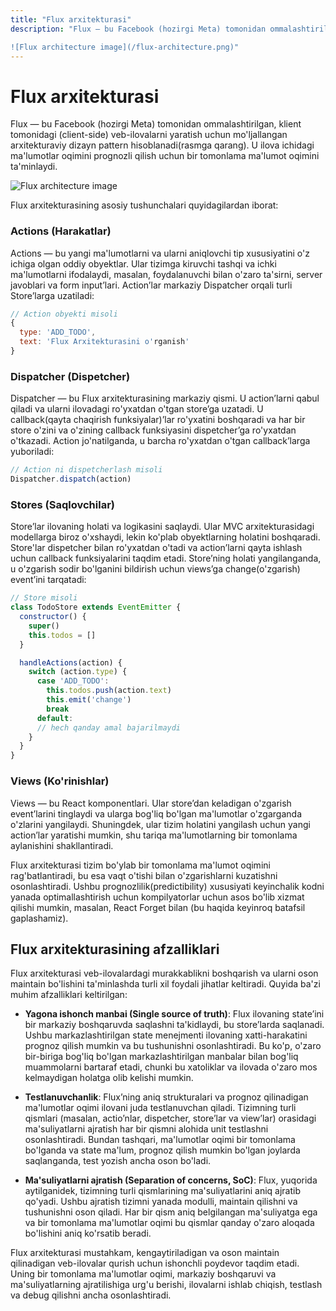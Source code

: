 ```yaml
---
title: "Flux arxitekturasi"
description: "Flux — bu Facebook (hozirgi Meta) tomonidan ommalashtirilgan, klient tomonidagi (client-side) veb-ilovalarni yaratish uchun mo'ljallangan arxitekturaviy dizayn pattern hisoblanadi(rasmga qarang). U ilova ichidagi ma'lumotlar oqimini prognozli qilish uchun bir tomonlama ma'lumot oqimini ta'minlaydi.

![Flux architecture image](/flux-architecture.png)"
---
```


# Flux arxitekturasi

Flux — bu Facebook (hozirgi Meta) tomonidan ommalashtirilgan, klient tomonidagi (client-side) veb-ilovalarni yaratish uchun mo'ljallangan arxitekturaviy dizayn pattern hisoblanadi(rasmga qarang). U ilova ichidagi ma'lumotlar oqimini prognozli qilish uchun bir tomonlama ma'lumot oqimini ta'minlaydi.

![Flux architecture image](/flux-architecture.png)

Flux arxitekturasining asosiy tushunchalari quyidagilardan iborat:

### Actions (Harakatlar)

Actions — bu yangi ma'lumotlarni va ularni aniqlovchi tip xususiyatini o'z ichiga olgan oddiy obyektlar. Ular tizimga kiruvchi tashqi va ichki ma'lumotlarni ifodalaydi, masalan, foydalanuvchi bilan o'zaro ta'sirni, server javoblari va form input’lari. Action’lar markaziy Dispatcher orqali turli Store’larga uzatiladi:

```js copy
// Action obyekti misoli
{
  type: 'ADD_TODO',
  text: 'Flux Arxitekturasini o'rganish'
}
```

### Dispatcher (Dispetcher)

Dispatcher — bu Flux arxitekturasining markaziy qismi. U action’larni qabul qiladi va ularni ilovadagi ro'yxatdan o'tgan store’ga uzatadi. U callback(qayta chaqirish funksiyalar)’lar ro'yxatini boshqaradi va har bir store o'zini va o'zining callback funksiyasini dispetcher’ga ro'yxatdan o'tkazadi. Action jo'natilganda, u barcha ro'yxatdan o'tgan callback’larga yuboriladi:

```js copy
// Action ni dispetcherlash misoli
Dispatcher.dispatch(action)
```

### Stores (Saqlovchilar)

Store’lar ilovaning holati va logikasini saqlaydi. Ular MVC arxitekturasidagi modellarga biroz o'xshaydi, lekin ko'plab obyektlarning holatini boshqaradi. Store'lar dispetcher bilan ro'yxatdan o'tadi va action’larni qayta ishlash uchun callback funksiyalarini taqdim etadi. Store’ning holati yangilanganda, u o'zgarish sodir bo'lganini bildirish uchun views’ga change(o'zgarish) event’ini tarqatadi:

```js copy
// Store misoli
class TodoStore extends EventEmitter {
  constructor() {
    super()
    this.todos = []
  }

  handleActions(action) {
    switch (action.type) {
      case 'ADD_TODO':
        this.todos.push(action.text)
        this.emit('change')
        break
      default:
      // hech qanday amal bajarilmaydi
    }
  }
}
```

### Views (Ko'rinishlar)

Views — bu React komponentlari. Ular store’dan keladigan o'zgarish event’larini tinglaydi va ularga bog'liq bo'lgan ma'lumotlar o'zgarganda o'zlarini yangilaydi. Shuningdek, ular tizim holatini yangilash uchun yangi action’lar yaratishi mumkin, shu tariqa ma'lumotlarning bir tomonlama aylanishini shakllantiradi.

Flux arxitekturasi tizim bo'ylab bir tomonlama ma'lumot oqimini rag'batlantiradi, bu esa vaqt o'tishi bilan o'zgarishlarni kuzatishni osonlashtiradi. Ushbu prognozlilik(predictibility) xususiyati keyinchalik kodni yanada optimallashtirish uchun kompilyatorlar uchun asos bo'lib xizmat qilishi mumkin, masalan, React Forget bilan (bu haqida keyinroq batafsil gaplashamiz).

## Flux arxitekturasining afzalliklari

Flux arxitekturasi veb-ilovalardagi murakkablikni boshqarish va ularni oson maintain bo'lishini ta'minlashda turli xil foydali jihatlar keltiradi. Quyida ba'zi muhim afzalliklari keltirilgan:

- **Yagona ishonch manbai (Single source of truth)**: Flux ilovaning state’ini bir markaziy boshqaruvda saqlashni ta'kidlaydi, bu store’larda saqlanadi. Ushbu markazlashtirilgan state menejmenti ilovaning xatti-harakatini prognoz qilish mumkin va bu tushunishni osonlashtiradi. Bu ko'p, o'zaro bir-biriga bog'liq bo'lgan markazlashtirilgan manbalar bilan bog'liq muammolarni bartaraf etadi, chunki bu xatoliklar va ilovada o'zaro mos kelmaydigan holatga olib kelishi mumkin.

- **Testlanuvchanlik**: Flux’ning aniq strukturalari va prognoz qilinadigan ma'lumotlar oqimi ilovani juda testlanuvchan qiladi. Tizimning turli qismlari (masalan, actio’nlar, dispetcher, store’lar va view’lar) orasidagi ma'suliyatlarni ajratish har bir qismni alohida unit testlashni osonlashtiradi. Bundan tashqari, ma'lumotlar oqimi bir tomonlama bo'lganda va state ma'lum, prognoz qilish mumkin bo'lgan joylarda saqlanganda, test yozish ancha oson bo'ladi.

- **Ma'suliyatlarni ajratish (Separation of concerns, SoC)**: Flux, yuqorida aytilganidek, tizimning turli qismlarining ma'suliyatlarini aniq ajratib qo'yadi. Ushbu ajratish tizimni yanada modulli, maintain qilishni va tushunishni oson qiladi. Har bir qism aniq belgilangan ma'suliyatga ega va bir tomonlama ma'lumotlar oqimi bu qismlar qanday o'zaro aloqada bo'lishini aniq ko'rsatib beradi.

Flux arxitekturasi mustahkam, kengaytiriladigan va oson maintain qilinadigan veb-ilovalar qurish uchun ishonchli poydevor taqdim etadi. Uning bir tomonlama ma'lumotlar oqimi, markaziy boshqaruvi va ma'suliyatlarning ajratilishiga urg'u berishi, ilovalarni ishlab chiqish, testlash va debug qilishni ancha osonlashtiradi.
